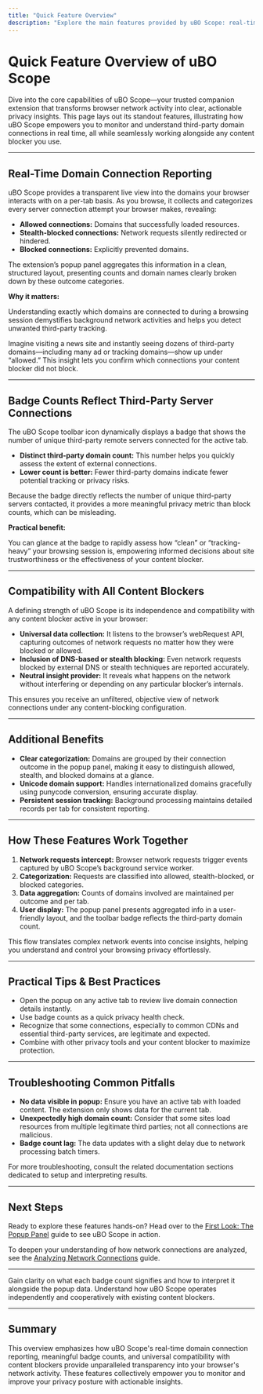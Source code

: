 ```yaml
---
title: "Quick Feature Overview"
description: "Explore the main features provided by uBO Scope: real-time domain connection reporting, badge counts that reflect third-party server connections, and compatibility with all content blockers. This page outlines how these features make privacy insights transparent and actionable."
---
```


# Quick Feature Overview of uBO Scope

Dive into the core capabilities of uBO Scope—your trusted companion extension that transforms browser network activity into clear, actionable privacy insights. This page lays out its standout features, illustrating how uBO Scope empowers you to monitor and understand third-party domain connections in real time, all while seamlessly working alongside any content blocker you use.

---

## Real-Time Domain Connection Reporting

uBO Scope provides a transparent live view into the domains your browser interacts with on a per-tab basis. As you browse, it collects and categorizes every server connection attempt your browser makes, revealing:

- **Allowed connections:** Domains that successfully loaded resources.
- **Stealth-blocked connections:** Network requests silently redirected or hindered.
- **Blocked connections:** Explicitly prevented domains.

The extension’s popup panel aggregates this information in a clean, structured layout, presenting counts and domain names clearly broken down by these outcome categories. 

**Why it matters:**

Understanding exactly which domains are connected to during a browsing session demystifies background network activities and helps you detect unwanted third-party tracking.

<Example>
Imagine visiting a news site and instantly seeing dozens of third-party domains—including many ad or tracking domains—show up under “allowed.” This insight lets you confirm which connections your content blocker did not block.
</Example>

---

## Badge Counts Reflect Third-Party Server Connections

The uBO Scope toolbar icon dynamically displays a badge that shows the number of unique third-party remote servers connected for the active tab. 

- **Distinct third-party domain count:** This number helps you quickly assess the extent of external connections.
- **Lower count is better:** Fewer third-party domains indicate fewer potential tracking or privacy risks.

Because the badge directly reflects the number of unique third-party servers contacted, it provides a more meaningful privacy metric than block counts, which can be misleading.

**Practical benefit:**

You can glance at the badge to rapidly assess how “clean” or “tracking-heavy” your browsing session is, empowering informed decisions about site trustworthiness or the effectiveness of your content blocker.

---

## Compatibility with All Content Blockers

A defining strength of uBO Scope is its independence and compatibility with any content blocker active in your browser:

- **Universal data collection:** It listens to the browser’s webRequest API, capturing outcomes of network requests no matter how they were blocked or allowed.
- **Inclusion of DNS-based or stealth blocking:** Even network requests blocked by external DNS or stealth techniques are reported accurately.
- **Neutral insight provider:** It reveals what happens on the network without interfering or depending on any particular blocker’s internals.

This ensures you receive an unfiltered, objective view of network connections under any content-blocking configuration.

---

## Additional Benefits

- **Clear categorization:** Domains are grouped by their connection outcome in the popup panel, making it easy to distinguish allowed, stealth, and blocked domains at a glance.
- **Unicode domain support:** Handles internationalized domains gracefully using punycode conversion, ensuring accurate display.
- **Persistent session tracking:** Background processing maintains detailed records per tab for consistent reporting.

---

## How These Features Work Together

1. **Network requests intercept:** Browser network requests trigger events captured by uBO Scope’s background service worker.
2. **Categorization:** Requests are classified into allowed, stealth-blocked, or blocked categories.
3. **Data aggregation:** Counts of domains involved are maintained per outcome and per tab.
4. **User display:** The popup panel presents aggregated info in a user-friendly layout, and the toolbar badge reflects the third-party domain count.

This flow translates complex network events into concise insights, helping you understand and control your browsing privacy effortlessly.

---

## Practical Tips & Best Practices

- Open the popup on any active tab to review live domain connection details instantly.
- Use badge counts as a quick privacy health check.
- Recognize that some connections, especially to common CDNs and essential third-party services, are legitimate and expected.
- Combine with other privacy tools and your content blocker to maximize protection.

---

## Troubleshooting Common Pitfalls

- **No data visible in popup:** Ensure you have an active tab with loaded content. The extension only shows data for the current tab.
- **Unexpectedly high domain count:** Consider that some sites load resources from multiple legitimate third parties; not all connections are malicious.
- **Badge count lag:** The data updates with a slight delay due to network processing batch timers.

For more troubleshooting, consult the related documentation sections dedicated to setup and interpreting results.

---

## Next Steps

Ready to explore these features hands-on? Head over to the [First Look: The Popup Panel](https://example.com/guides/getting-started/first-look) guide to see uBO Scope in action.

To deepen your understanding of how network connections are analyzed, see the [Analyzing Network Connections](https://example.com/guides/using-insights/analyzing-connections) guide.


---

<AccordionGroup title="Quick Access to Related Information">
<Accordion title="Interpreting the Toolbar Badge">
Gain clarity on what each badge count signifies and how to interpret it alongside the popup data.
</Accordion>
<Accordion title="Integration with Content Blockers">
Understand how uBO Scope operates independently and cooperatively with existing content blockers.
</Accordion>
</AccordionGroup>

---

## Summary
This overview emphasizes how uBO Scope's real-time domain connection reporting, meaningful badge counts, and universal compatibility with content blockers provide unparalleled transparency into your browser's network activity. These features collectively empower you to monitor and improve your privacy posture with actionable insights.




